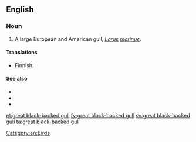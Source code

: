 ==English==

===Noun===
{{en-noun|sg=[[great]] [[black]]-[[backed]] [[gull]]}}

#A large European and American gull, ''[[Larus]] [[marinus]]''.

====Translations====
{{trans-top|''Larus marinus''}}
*Finnish: {{t+|fi|merilokki}}
{{trans-mid}}
{{trans-bottom}}

====See also====
*{{pedia|Great Black-backed Gull}}
*{{specieslite|Larus marinus}}
*{{commonslite|Larus marinus}}
[[Category:en:Birds]]

[[et:great black-backed gull]]
[[fy:great black-backed gull]]
[[sv:great black-backed gull]]
[[ta:great black-backed gull]]